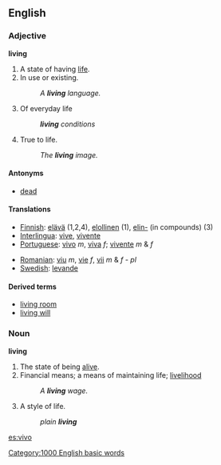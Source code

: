 ==English==
=== Adjective ===
'''living'''
# A state of having [[life]].
# In use or existing.
#: ''A '''living''' language.''
# Of everyday life
#:'' '''living''' conditions''
# True to life.
#: ''The '''living''' image.''

==== Antonyms ====
*[[dead]]

==== Translations ====
{{top}}
*[[Finnish]]: [[elävä]] (1,2,4), [[elollinen]] (1), [[elin-]] (in compounds) (3)
*[[Interlingua]]: [[vive]], [[vivente]]
*[[Portuguese]]: [[vivo]] ''m'', [[viva]] ''f''; [[vivente]] ''m'' & ''f''
{{mid}}
*[[Romanian]]: [[viu]] ''m'', [[vie]] ''f'', [[vii]] ''m'' & ''f'' - ''pl''
*[[Swedish]]: [[levande]]
{{bottom}}

====Derived terms====
*[[living room]]
*[[living will]]

=== Noun ===
'''living'''

# The state of being [[alive]].
# Financial means; a means of maintaining life; [[livelihood]]
#: ''A '''living''' wage.''
# A style of life.
#: ''plain '''living''' ''

[[es:vivo]]
[[Category:1000 English basic words]]